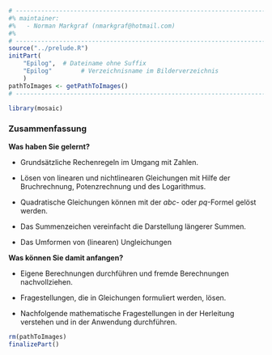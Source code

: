 ```r
# ---------------------------------------------------------------------------
#% maintainer:
#%   - Norman Markgraf (nmarkgraf@hotmail.com)
#%
# ---------------------------------------------------------------------------
source("../prelude.R")
initPart(
    "Epilog",  # Dateiname ohne Suffix
    "Epilog"        # Verzeichnisname im Bilderverzeichnis 
    )
pathToImages <- getPathToImages()
# ---------------------------------------------------------------------------

library(mosaic)

```

### Zusammenfassung

**Was haben Sie gelernt?**

- Grundsätzliche Rechenregeln im Umgang mit Zahlen.

- Lösen von linearen und nichtlinearen Gleichungen mit Hilfe der Bruchrechnung, 
  Potenzrechnung und des Logarithmus.

- Quadratische Gleichungen können mit der $abc$- oder $pq$-Formel gelöst 
  werden.

- Das Summenzeichen vereinfacht die Darstellung längerer Summen.

- Das Umformen von (linearen) Ungleichungen


**Was können Sie damit anfangen?**

- Eigene Berechnungen durchführen und fremde Berechnungen nachvollziehen.

- Fragestellungen, die in Gleichungen formuliert werden, lösen.

- Nachfolgende mathematische Fragestellungen in der Herleitung verstehen und 
  in der Anwendung durchführen.


```r
rm(pathToImages)
finalizePart()
```
